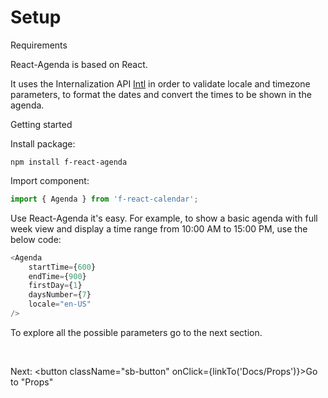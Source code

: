 

<Meta title="Docs/Setup" />

# Setup

<div className="subheading">Requirements</div>

React-Agenda is based on React.

It uses the Internalization API [Intl](https://developer.mozilla.org/en-US/docs/Web/JavaScript/Reference/Global_Objects/Intl) in order to validate locale and timezone parameters, to format the dates and convert the times to be shown in the agenda.

<div className="subheading">Getting started</div>

Install package:

```
npm install f-react-agenda
```

Import component:

```js
import { Agenda } from 'f-react-calendar';
```

Use React-Agenda it's easy. For example, to show a basic agenda with full week view and display a time range from 10:00 AM to 15:00 PM, use the below code:

```js
<Agenda
    startTime={600}
    endTime={900}
    firstDay={1}
    daysNumber={7}
    locale="en-US"
/>
```

To explore all the possible parameters go to the next section.

<br />

Next: <button className="sb-button" onClick={linkTo('Docs/Props')}>Go to "Props"</button>